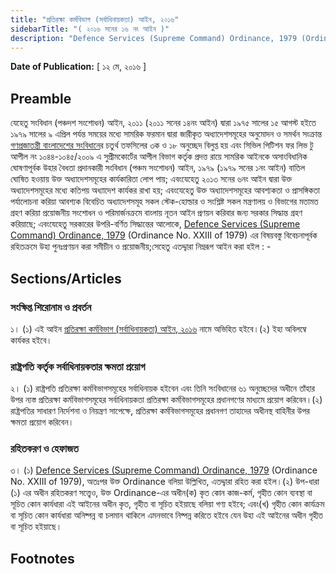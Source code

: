 ```yaml
---
title: "প্রতিরক্ষা কর্মবিভাগ (সর্বাধিনায়কতা) আইন, ২০১৬"
sidebarTitle: "( ২০১৬ সনের ১৬ নং আইন )"
description: "Defence Services (Supreme Command) Ordinance, 1979 (Ordinance No. XXIII of 1979) রহিতক্রমে উহা পুনঃপ্রণয়নের উদ্দেশ্যে প্রণীত আইন"
---
```


**Date of Publication:** [ ১২ মে, ২০১৬ ]

## Preamble

যেহেতু সংবিধান (পঞ্চদশ সংশোধন) আইন, ২০১১ (২০১১ সনের ১৪নং আইন) দ্বারা ১৯৭৫ সালের ১৫ আগস্ট হইতে ১৯৭৯ সালের ৯ এপ্রিল পর্যন্ত সময়ের মধ্যে সামরিক ফরমান দ্বারা জারীকৃত অধ্যাদেশসমূহের অনুমোদন ও সমর্থন সংক্রান্ত [গণপ্রজাতন্ত্রী বাংলাদেশের সংবিধান](/act-957.html "গণপ্রজাতন্ত্রী বাংলাদেশের সংবিধান")ের চতুর্থ তফসিলের ৩ক ও ১৮ অনুচ্ছেদ বিলুপ্ত হয় এবং সিভিল পিটিশন ফর লিভ টু আপীল নং ১০৪৪-১০৪৫/২০০৯ এ সুপ্রীমকোর্টের আপীল বিভাগ কর্তৃক প্রদত্ত রায়ে সামরিক আইনকে অসাংবিধানিক ঘোষণাপূর্বক উহার বৈধতা প্রদানকারী সংবিধান (পঞ্চম সংশোধন) আইন, ১৯৭৯ (১৯৭৯ সনের ১নং আইন) বাতিল ঘোষিত হওয়ায় উক্ত অধ্যাদেশসমূহের কার্যকারিতা লোপ পায়; এবংযেহেতু ২০১৩ সনের ৬নং আইন দ্বারা উক্ত অধ্যাদেশসমূহের মধ্যে কতিপয় অধ্যাদেশ কার্যকর রাখা হয়; এবংযেহেতু উক্ত অধ্যাদেশসমূহের আবশ্যকতা ও প্রাসঙ্গিকতা পর্যালোচনা করিয়া আবশ্যক বিবেচিত অধ্যাদেশসমূহ সকল স্টেক-হোল্ডার ও সংশ্লিষ্ট সকল মন্ত্রণালয় ও বিভাগের মতামত গ্রহণ করিয়া প্রয়োজনীয় সংশোধন ও পরিমার্জনক্রমে বাংলায় নূতন আইন প্রণয়ন করিবার জন্য সরকার সিদ্ধান্ত গ্রহণ করিয়াছে; এবংযেহেতু সরকারের উপরি-বর্ণিত সিদ্ধান্তের আলোকে, [Defence Services (Supreme Command) Ordinance, 1979](/act-592.html "Defence Services (Supreme Command) Ordinance, 1979") (Ordinance No. XXIII of 1979) এর বিষয়বস্তু বিবেচনাপূর্বক রহিতক্রমে উহা পুনঃপ্রণয়ন করা সমীচীন ও প্রয়োজনীয়;সেহেতু এতদ্দ্বারা নিম্নরূপ আইন করা হইল : -

## Sections/Articles

### সংক্ষিপ্ত শিরোনাম ও প্রবর্তন

১। (১) এই আইন [প্রতিরক্ষা কর্মবিভাগ (সর্বাধিনায়কতা) আইন, ২০১৬](/act-1182.html "প্রতিরক্ষা কর্মবিভাগ (সর্বাধিনায়কতা) আইন, ২০১৬") নামে অভিহিত হইবে।(২) ইহা অবিলম্বে কার্যকর হইবে।

### রাষ্ট্রপতি কর্তৃক সর্বাধিনায়কতার ক্ষমতা প্রয়োগ

২। (১) রাষ্ট্রপতি প্রতিরক্ষা কর্মবিভাগসমূহের সর্বাধিনায়ক হইবেন এবং তিনি সংবিধানের ৬১ অনুচ্ছেদের অধীনে তাঁহার উপর ন্যস্ত প্রতিরক্ষা কর্মবিভাগসমূহের সর্বাধিনায়কতা প্রতিরক্ষা কর্মবিভাগসমূহের প্রধানগণের মাধ্যমে প্রয়োগ করিবেন।(২) রাষ্ট্রপতির সাধারণ নির্দেশনা ও নিয়ন্ত্রণ সাপেক্ষে, প্রতিরক্ষা কর্মবিভাগসমূহের প্রধানগণ তাহাদের অধীনস্থ বাহিনীর উপর ক্ষমতা প্রয়োগ করিবেন।

### রহিতকরণ ও হেফাজত

৩। (১) [Defence Services (Supreme Command) Ordinance, 1979](/act-592.html "Defence Services (Supreme Command) Ordinance, 1979") (Ordinance No. XXIII of 1979), অতঃপর উক্ত Ordinance বলিয়া উল্লিখিত, এতদ্দ্বারা রহিত করা হইল।(২) উপ-ধারা (১) এর অধীন রহিতকরণ সত্ত্বেও, উক্ত Ordinance-এর অধীন(ক) কৃত কোন কাজ-কর্ম, গৃহীত কোন ব্যবস্থা বা সূচিত কোন কার্যধারা এই আইনের অধীন কৃত, গৃহীত বা সূচিত হইয়াছে বলিয়া গণ্য হইবে; এবং(খ) গৃহীত কোন কার্যক্রম বা সূচিত কোন কার্যধারা অনিষ্পন্ন বা চলমান থাকিলে এমনভাবে নিষ্পন্ন করিতে হইবে যেন উহা এই আইনের অধীন গৃহীত বা সূচিত হইয়াছে।

## Footnotes
